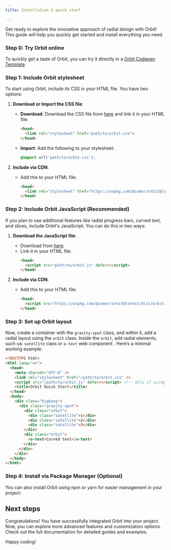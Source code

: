 ```yaml
---
title: Installation & quick start

---
```




Get ready to explore the innovative approach of radial design with Orbit! This guide will help you quickly get started and install everything you need.

### Step 0: Try Orbit online

To quickly get a taste of Orbit, you can try it directly in a <a href="https://codepen.io/pen?template=KKjaoRj" target="_blank">Orbit Codepen Template</a>.



### Step 1: Include Orbit stylesheet

To start using Orbit, include its CSS in your HTML file. You have two options:

1. **Download or Import the CSS file**:
   - **Download**: Download the CSS file from [here](https://unpkg.com/@zumer/orbit@latest/dist/orbit.css) and link it in your HTML file:
     ```html  wrap
     <head>
       <link rel="stylesheet" href="path/to/orbit.css">
     </head>
     ```
   - **Import**: Add the following to your stylesheet:
     ```css wrap
     @import url('path/to/orbit.css');
     ```

2. **Include via CDN**:
   - Add this to your HTML file:
     ```html wrap
     <head>
       <link rel="stylesheet" href="https://unpkg.com/@zumer/orbit@latest/dist/orbit.css">
     </head>
     ```

### Step 2: Include Orbit JavaScript (Recommended)

If you plan to use additional features like radial progress bars, curved text, and slices, include Orbit's JavaScript. You can do this in two ways:

1. **Download the JavaScript file**:
   - Download from [here](https://unpkg.com/@zumer/orbit@latest/dist/orbit.js).
   - Link it in your HTML file:
     ```html  wrap
     <head>
       <script src="path/to/orbit.js" defer></script>
     </head>
     ```

2. **Include via CDN**:
   - Add this to your HTML file:
     ```html wrap
     <head>
       <script src="https://unpkg.com/@zumer/orbit@latest/dist/orbit.js" defer></script>
     </head>
     ```

### Step 3: Set up Orbit layout

Now, create a container with the `gravity-spot` class, and within it, add a radial layout using the `orbit` class. Inside the `orbit`, add radial elements, such us: `satellite` class or `o-text` web component . Here’s a minimal working example:

```html wrap
<!DOCTYPE html>
<html lang="en">
  <head>
    <meta charset="UTF-8" />
    <link rel="stylesheet" href="/path/to/orbit.css" />
    <script src="/path/to/orbit.js" defer></script> <!-- Only if using additional features -->
    <title>Orbit Quick Start</title>
  </head>
  <body>
    <div class="bigbang">
      <div class="gravity-spot">
        <div class="orbit">
          <div class="satellite">1</div>
          <div class="satellite">2</div>
          <div class="satellite">3</div>
        </div>
        <div class="orbit">
          <o-text>Curved text</o-text>
        </div>
      </div>
    </div>
  </body>
</html>
```

### Step 4: Install via Package Manager (Optional)

You can also install Orbit using npm or yarn for easier management in your project:

<PackageManagers pkg="@zumer/orbit" />


## Next steps

Congratulations! You have successfully integrated Orbit into your project. Now, you can explore more advanced features and customization options. Check out the full documentation for detailed guides and examples. 

Happy coding!

